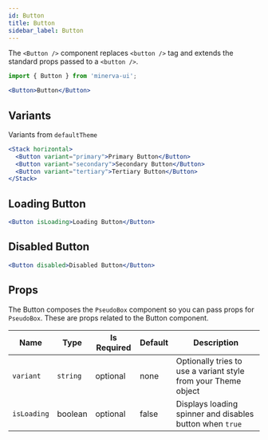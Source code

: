```yaml
---
id: Button
title: Button
sidebar_label: Button
---
```


The `<Button />` component replaces `<button />` tag and extends the standard props passed to a `<button />`.

```js
import { Button } from 'minerva-ui';
```

```jsx live
<Button>Button</Button>
```

## Variants

Variants from `defaultTheme`

```jsx
<Stack horizontal>
  <Button variant="primary">Primary Button</Button>
  <Button variant="secondary">Secondary Button</Button>
  <Button variant="tertiary">Tertiary Button</Button>
</Stack>
```

## Loading Button

```jsx live
<Button isLoading>Loading Button</Button>
```

## Disabled Button

```jsx live
<Button disabled>Disabled Button</Button>
```

## Props

The Button composes the `PseudoBox` component so you can pass props for
`PseudoBox`. These are props related to the Button component.

| Name        | Type     | Is Required | Default | Description                                                    |
| ----------- | -------- | ----------- | ------- | -------------------------------------------------------------- |
| `variant`   | `string` | optional    | none    | Optionally tries to use a variant style from your Theme object |
| `isLoading` | boolean  | optional    | false   | Displays loading spinner and disables button when `true`       |
